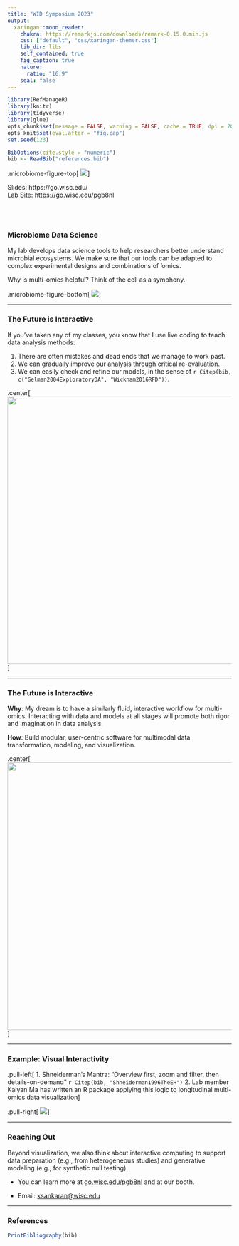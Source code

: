 ```yaml
---
title: "WID Symposium 2023"
output:
  xaringan::moon_reader:
    chakra: https://remarkjs.com/downloads/remark-0.15.0.min.js
    css: ["default", "css/xaringan-themer.css"]
    lib_dir: libs
    self_contained: true
    fig_caption: true
    nature:
      ratio: "16:9"
    seal: false
---
```


```r
library(RefManageR)
library(knitr)
library(tidyverse)
library(glue)
opts_chunk$set(message = FALSE, warning = FALSE, cache = TRUE, dpi = 200, fig.align = "center", fig.width = 6, fig.height = 3)
opts_knit$set(eval.after = "fig.cap")
set.seed(123)

BibOptions(cite.style = "numeric")
bib <- ReadBib("references.bib")
```

.microbiome-figure-top[
<img src="figures/microbiome-header-top.png"></img>
]

<div id="links">
Slides: https://go.wisc.edu/ <br>
Lab Site: https://go.wisc.edu/pgb8nl
</div>

<br/>
<br/>

### Microbiome Data Science

My lab develops data science tools to help researchers better understand
microbial ecosystems.  We make sure that our tools can be adapted to complex
experimental designs and combinations of 'omics.

Why is multi-omics helpful? Think of the cell as a symphony.

.microbiome-figure-bottom[
<img src="figures/microbiome-header-2.png"></img>
]

---

### The Future is Interactive

If you’ve taken any of my classes, you know that I use live coding to teach data analysis methods:

1. There are often mistakes and dead ends that we manage to work past.
2. We can gradually improve our analysis through critical re-evaluation.
3. We can easily check and refine our models, in the sense of `r Citep(bib, c("Gelman2004ExploratoryDA", "Wickham2016RFD"))`.

.center[
<img src="figures/data_flow.png" width=600/>
]
	
---

### The Future is Interactive

**Why**: My dream is to have a similarly fluid, interactive workflow for multi-omics. Interacting with data and models at all stages will promote both rigor and imagination in data analysis.

**How**: Build modular, user-centric software for multimodal data transformation, modeling, and visualization.

.center[
<img src="figures/multimodal_flow.png" width=600/>
]

---

### Example: Visual Interactivity

.pull-left[
1. Shneiderman’s Mantra: "Overview first, zoom and filter, then details-on-demand" `r Citep(bib, "Shneiderman1996TheEH")`
2. Lab member Kaiyan Ma has written an R package applying this logic to
longitudinal multi-omics data visualization
]

.pull-right[
<img src="figures/molpad_recording.gif"/>
]

---

### Reaching Out

Beyond visualization, we also think about interactive computing to support data
preparation (e.g., from heterogeneous studies) and generative modeling (e.g.,
for synthetic null testing).

* You can learn more at [go.wisc.edu/pgb8nl](go.wisc.edu/pgb8nl) and at our booth.

* Email: [ksankaran@wisc.edu](mailto:ksankaran@wisc.edu)

---

### References

```r
PrintBibliography(bib)
```

